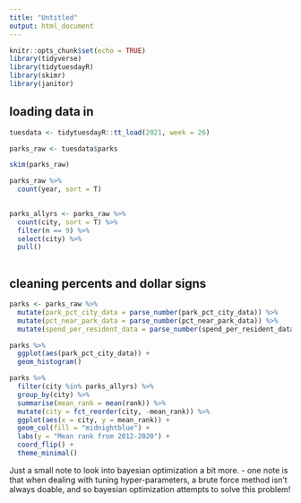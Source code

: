 ```yaml
---
title: "Untitled"
output: html_document
---
```


```r
knitr::opts_chunk$set(echo = TRUE)
library(tidyverse)
library(tidytuesdayR)
library(skimr)
library(janitor)
```

## loading data in

```r
tuesdata <- tidytuesdayR::tt_load(2021, week = 26)

parks_raw <- tuesdata$parks

skim(parks_raw)
```

```r
parks_raw %>% 
  count(year, sort = T) 
  

parks_allyrs <- parks_raw %>% 
  count(city, sort = T) %>% 
  filter(n == 9) %>% 
  select(city) %>% 
  pull()
  
```

## cleaning percents and dollar signs

```r
parks <- parks_raw %>% 
  mutate(park_pct_city_data = parse_number(park_pct_city_data)) %>% 
  mutate(pct_near_park_data = parse_number(pct_near_park_data)) %>% 
  mutate(spend_per_resident_data = parse_number(spend_per_resident_data))

parks %>% 
  ggplot(aes(park_pct_city_data)) +
  geom_histogram()

parks %>% 
  filter(city %in% parks_allyrs) %>% 
  group_by(city) %>% 
  summarise(mean_rank = mean(rank)) %>% 
  mutate(city = fct_reorder(city, -mean_rank)) %>% 
  ggplot(aes(x = city, y = mean_rank)) +
  geom_col(fill = "midnightblue") +
  labs(y = "Mean rank from 2012-2020") +
  coord_flip() +
  theme_minimal()

```



Just a small note to look into bayesian optimization a bit more.
  - one note is that when dealing with tuning hyper-parameters, a brute force method isn't always doable, and so bayesian
    optimization attempts to solve this problem!